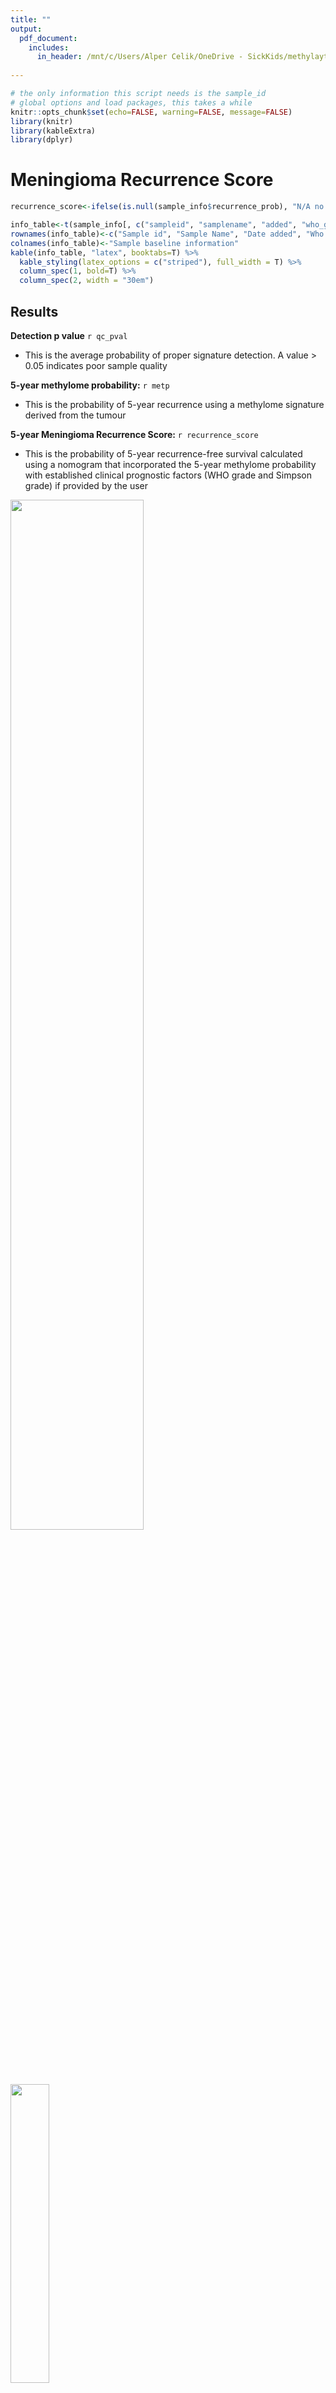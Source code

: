 ---
title: ""
output: 
  pdf_document:
    includes:
      in_header: /mnt/c/Users/Alper Celik/OneDrive - SickKids/methylaytion/app/www/static/header_wsl.tex
          
---

```{r global_options, message=FALSE, warning=FALSE, include=FALSE}
# the only information this script needs is the sample_id
# global options and load packages, this takes a while
knitr::opts_chunk$set(echo=FALSE, warning=FALSE, message=FALSE)
library(knitr)
library(kableExtra)
library(dplyr)
```

# **Meningioma Recurrence Score**
```{r echo=FALSE,}
recurrence_score<-ifelse(is.null(sample_info$recurrence_prob), "N/A no who and/or simpson score provieded", as.character(sample_info$recurrence_prob))

info_table<-t(sample_info[, c("sampleid", "samplename", "added", "who_grade", "simpson_score", "description")])
rownames(info_table)<-c("Sample id", "Sample Name", "Date added", "Who grade", "Simpson grade", "Sample description")
colnames(info_table)<-"Sample baseline information"
kable(info_table, "latex", booktabs=T) %>%
  kable_styling(latex_options = c("striped"), full_width = T) %>%
  column_spec(1, bold=T) %>%
  column_spec(2, width = "30em")
```

## **Results**

**Detection p value** `r qc_pval`

- This is the average probability of proper signature detection. A value > 0.05 indicates poor sample quality

**5-year methylome probability:** `r metp`

- This is the probability of 5-year recurrence using a methylome signature derived from the tumour

**5-year Meningioma Recurrence Score:** `r recurrence_score`

- This is the probability of 5-year recurrence-free survival calculated using a nomogram that incorporated the 5-year methylome probability with established clinical prognostic factors (WHO grade and Simpson grade) if provided by the user

![](CNV.png){width=65%}
![](density_plot.png){width=35%}

\footnotesize
Copy number variation plot generated by methylation raw data. Gains/amplifications represent positive, losses negative deviations from the baseline. Meningioma relevant gene regions are highlighted for easier assessment. (see Hovestadt & Zapatka, http://www.bioconductor.org/packages/devel/bioc/html/conumee.html) </span>
  
  
  
\normalsize

**Disclaimer:**

This is test was performed by an unaccredited, unlicensed research laboratory for this patient and the test results should be interpreted in the context of clinical and radiological and histopathological findings. Methylation profiling is a research tool under development, it is not verified and has not been clinically validated. Implementation of the results in a clinical setting is in the sole responsibility of the treating physician.
The details of the models used in this report have been published in Nassiri et al. DNA methylation profiling to predict recurrence risk in meningioma: development and validation of a nomogram to optimize clinical management. Neuro-Oncology. 2019;21(7):901-910


